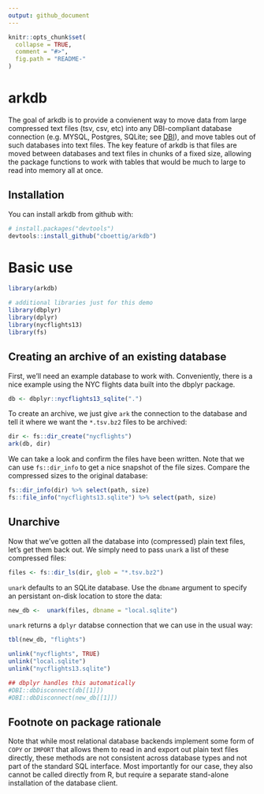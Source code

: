 ```yaml
---
output: github_document
---
```


<!-- README.md is generated from README.Rmd. Please edit that file -->

```r
knitr::opts_chunk$set(
  collapse = TRUE,
  comment = "#>",
  fig.path = "README-"
)
```

# arkdb

The goal of arkdb is to provide a convienent way to move data from large compressed text files (tsv, csv, etc) into any DBI-compliant database connection (e.g. MYSQL, Postgres, SQLite; see [DBI](https://db.rstudio.com/dbi/)), and move tables out of such databases into text files. The key feature of arkdb is that files are moved between databases and text files in chunks of a fixed size, allowing the package functions to work with tables that would be much to large to read into memory all at once.  


## Installation

You can install arkdb from github with:

```r
# install.packages("devtools")
devtools::install_github("cboettig/arkdb")
```


# Basic use

```r
library(arkdb)

# additional libraries just for this demo
library(dbplyr)
library(dplyr)
library(nycflights13)
library(fs)
```

## Creating an archive of an existing database

First, we'll need an example database to work with.  Conveniently, there is a nice example using the NYC flights data built into the dbplyr package.

```r
db <- dbplyr::nycflights13_sqlite(".")
```

To create an archive, we just give `ark` the connection to the database and tell it where we want the `*.tsv.bz2` files to be archived:

```r
dir <- fs::dir_create("nycflights")
ark(db, dir)

```

We can take a look and confirm the files have been written. Note that we can use `fs::dir_info` to get a nice snapshot of the file sizes.  Compare the compressed sizes to the original database:

```r
fs::dir_info(dir) %>% select(path, size)
fs::file_info("nycflights13.sqlite") %>% select(path, size)

```


## Unarchive

Now that we've gotten all the database into (compressed) plain text files, let's get them back out.  We simply need to pass `unark` a list of these compressed files:


```r
files <- fs::dir_ls(dir, glob = "*.tsv.bz2")
```

`unark` defaults to an SQLite database.  Use the `dbname` argument to specify an persistant on-disk location to store the data:

```r
new_db <-  unark(files, dbname = "local.sqlite")
```

`unark` returns a `dplyr` databse connection that we can use in the usual way:

```r
tbl(new_db, "flights")
```


```r
unlink("nycflights", TRUE)
unlink("local.sqlite")
unlink("nycflights13.sqlite")

## dbplyr handles this automatically
#DBI::dbDisconnect(db[[1]])
#DBI::dbDisconnect(new_db[[1]])
```

## Footnote on package rationale

Note that while most relational database backends implement some form of `COPY` or `IMPORT` that allows them to read in and export out plain text files directly, these methods are not consistent across database types and not part of the standard SQL interface.  Most importantly for our case, they also cannot be called directly from R, but require a separate stand-alone installation of the database client.  
